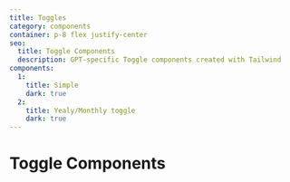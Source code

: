 ```yaml
---
title: Toggles
category: components
container: p-8 flex justify-center
seo:
  title: Toggle Components
  description: GPT-specific Toggle components created with Tailwind
components:
  1:
    title: Simple
    dark: true
  2:
    title: Yealy/Monthly toggle
    dark: true
---
```


# Toggle Components

<ComponentsList
  componentsData={componentsData}
  componentContainer={componentContainer}
/>
